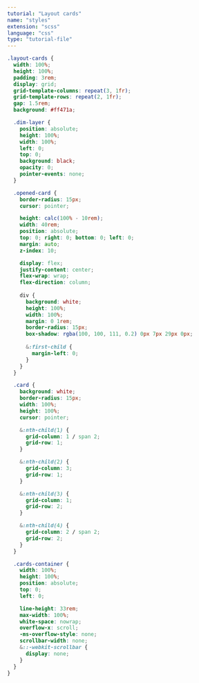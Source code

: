 ```yaml
---
tutorial: "Layout cards"
name: "styles"
extension: "scss"
language: "css"
type: "tutorial-file"
---
```


```css
.layout-cards {
  width: 100%;
  height: 100%;
  padding: 3rem;
  display: grid;
  grid-template-columns: repeat(3, 1fr);
  grid-template-rows: repeat(2, 1fr);
  gap: 1.5rem;
  background: #ff471a;

  .dim-layer {
    position: absolute;
    height: 100%;
    width: 100%;
    left: 0;
    top: 0;
    background: black;
    opacity: 0;
    pointer-events: none;
  }

  .opened-card {
    border-radius: 15px;
    cursor: pointer;

    height: calc(100% - 10rem);
    width: 40rem;
    position: absolute;
    top: 0; right: 0; bottom: 0; left: 0;
    margin: auto;
    z-index: 10;

    display: flex;
    justify-content: center;
    flex-wrap: wrap;
    flex-direction: column;
    
    div {
      background: white;
      height: 100%;
      width: 100%;
      margin: 0 1rem;
      border-radius: 15px;
      box-shadow: rgba(100, 100, 111, 0.2) 0px 7px 29px 0px;
      
      &:first-child {
        margin-left: 0;
      }
    }
  }

  .card {
    background: white;
    border-radius: 15px;
    width: 100%;
    height: 100%;
    cursor: pointer;

    &:nth-child(1) {
      grid-column: 1 / span 2;
      grid-row: 1;
    }

    &:nth-child(2) {
      grid-column: 3;
      grid-row: 1;
    }

    &:nth-child(3) {
      grid-column: 1;
      grid-row: 2;
    }

    &:nth-child(4) {
      grid-column: 2 / span 2;
      grid-row: 2;
    }
  }

  .cards-container {
    width: 100%;
    height: 100%;
    position: absolute;
    top: 0;
    left: 0;

    line-height: 33rem;
    max-width: 100%;
    white-space: nowrap;
    overflow-x: scroll;
    -ms-overflow-style: none; 
    scrollbar-width: none;          
    &::-webkit-scrollbar {
      display: none;
    }
  }
}
```